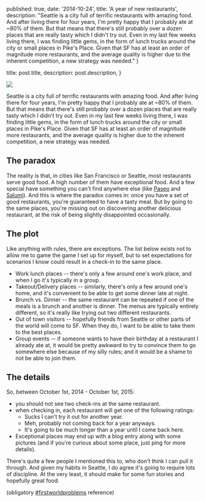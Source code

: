 
  published: true,
  date: '2014-10-24',
  title: 'A year of new restaurants',
  description:
    "Seattle is a city full of terrific restaurants with amazing food. And after living there for four years, I'm pretty happy that I probably ate at ~80% of them. But that means that there's still probably over a dozen places that are really tasty which I didn't try out. Even in my last few weeks living there, I was finding little gems, in the form of lunch trucks around the city or small places in Pike's Place. Given that SF has at least an order of magnitude more restaurants, and the average quality is higher due to the inherent competition, a new strategy was needed."
}

  title: post.title,
  description: post.description,
}


<Image src={hero} />

Seattle is a city full of terrific restaurants with amazing food. And after living there for four years, I'm pretty happy that I probably ate at ~80% of them. But that means that there's still probably over a dozen places that are really tasty which I didn't try out. Even in my last few weeks living there, I was finding little gems, in the form of lunch trucks around the city or small places in Pike's Place. Given that SF has at least an order of magnitude more restaurants, and the average quality is higher due to the inherent competition, a new strategy was needed.

## The paradox

The reality is that, in cities like San Francisco or Seattle, most restaurants serve good food. A high number of them have exceptional food. And a few special have something you can't find anywhere else (like [Paseo](http://www.paseoseattle.com/) and [Salumi](http://www.salumicuredmeats.com/)). And this is where the paradox comes in: once you have a set of good restaurants, you're guaranteed to have a tasty meal. But by going to the same places, you're missing out on discovering another delicious restaurant, at the risk of being slightly disappointed occasionally.

## The plot

Like anything with rules, there are exceptions. The list below exists not to allow me to game the game I set up for myself, but to set expectations for scenarios I know could result in a check-in to the same place.

  - Work lunch places -- there's only a few around one's work place, and when I go it's typically in a group.
  - Takeout/Delivery places -- similarly, there's only a few around one's home, and it's convenient to be able to get some dinner late at night.
  - Brunch vs. Dinner -- the same restaurant can be repeated if one of the meals is a brunch and another is dinner. The menus are typically entirely different, so it's really like trying out two different restaurants.
  - Out of town visitors -- hopefully friends from Seattle or other parts of the world will come to SF. When they do, I want to be able to take them to the best places.
  - Group events -- if someone wants to have their birthday at a restaurant I already ate at, it would be pretty awkward to try to convince them to go somewhere else because of my silly rules; and it would be a shame to not be able to join them.

## The details

So, between October 1st, 2014 - October 1st, 2015:

  - you should not see two check-ins at the same restaurant.
  - when checking in, each restaurant will get one of the following ratings: 
    - Sucks I can't try it out for another year.
    - Meh, probably not coming back for a year anyways.
    - It's going to be much longer than a year until I come back here.
  - Exceptional places may end up with a blog entry along with some pictures (and if you're curious about some place, just ping for more details).

There's quite a few people I mentioned this to, who don't think I can pull it through. And given my habits in Seattle, I do agree it's going to require lots of discipline. At the very least, it should make for some fun stories and hopefully great food.

(obligatory [#firstworldproblems](https://twitter.com/hashtag/firstworldproblems) reference)

